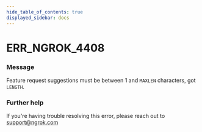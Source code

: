 ```yaml
---
hide_table_of_contents: true
displayed_sidebar: docs
---
```



# ERR_NGROK_4408

### Message
Feature request suggestions must be between 1 and `MAXLEN` characters, got `LENGTH`.

<ErrorDetails error='err_ngrok_4408' />


### Further help
If you're having trouble resolving this error, please reach out to [support@ngrok.com](mailto:support@ngrok.com?subject=Help%20with%20ERR_NGROK_4408)

